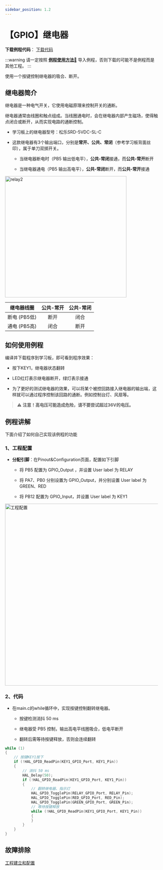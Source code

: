 ```yaml
---
sidebar_position: 1.2
---
```

# 【GPIO】继电器

**下载例程代码**： <a href="https://pan.baidu.com/s/1QM5CSVMdnomTqOSt1Yar3w?pwd=gdii" class="source_download_button" target="_blank">下载代码</a> 

:::warning
请一定按照 <a href="/docs/stm32/example/HowToImportExample" target="_blank">**例程使用方法🔗**</a> 导入例程，否则下载的可能不是例程而是其他工程。
:::

使用一个按键控制继电器的吸合、断开。

## 继电器简介

继电器是一种电气开关，它使用电磁原理来控制开关的通断。

继电器通常由线圈和触点组成。当线圈通电时，会在继电器内部产生磁场，使得触点闭合或断开，从而实现电路的通断控制。

- 学习板上的继电器型号：松乐SRD-5VDC-SL-C

- 这款继电器有3个输出端口，分别是**常开、公共、常闭**（参考学习板背面丝印），属于单刀双掷开关。

    - 当继电器断电时（PB5 输出低电平），**公共-常闭**接通，而**公共-常开**断开
    
    - 当继电器通电（PB5 输出高电平），**公共-常闭**断开，而**公共-常开**接通

<div style={{ display: "flex", justifyContent: "center", alignItems: "center", marginBottom: "20px"}}>
<img src={require('./img/GPIO_Relay/relay2.png').default} alt="relay2" width="400px" />
</div>

|  继电器线圈  | 公共-常开 | 公共-常闭 |
| :----------: | :-------: | :-------: |
| 断电 (PB5低) |   断开    |   闭合    |
| 通电 (PB5高) |   闭合    |   断开    |

## 如何使用例程

编译并下载程序到学习板，即可看到程序效果：

- 按下KEY1，继电器状态翻转

- LED红灯表示继电器断开，绿灯表示接通

- 为了更好的测试继电器的效果，可以将某个被控回路接入继电器的输出端，这样就可以通过程序控制该回路的通断。例如控制台灯、风扇等。

> ⚠️ **注意！高电压可能造成危险，请不要尝试超过36V的电压。**

## 例程讲解

下面介绍了如何自己实现该例程的功能

### 1、工程配置

- **分配引脚**：在Pinout&Configuration页面，配置如下引脚

  - 将 PB5 配置为 GPIO_Output ，并设置 User label 为 RELAY

  - 将 PA7、PB0 分别设置为 GPIO_Output，并分别设置 User label 为 GREEN、RED

  - 将 PB12 配置为 GPIO_Input，并设置 User label 为 KEY1

<div style={{ display: "flex", justifyContent: "center", alignItems: "center", marginBottom: "20px"}}>
<img src={require('./img/GPIO_Relay/Snipaste_2023-04-05_22-46-57.png').default} alt="工程配置" width="600px" />
</div>

### 2、代码

- 在main.c的while循环中，实现按键控制翻转继电器。

    - 按键检测消抖 50 ms

    - 继电器受 PB5 控制，输出高电平线圈吸合，低电平断开

    - 翻转后需等待按键释放，否则会连续翻转

```c
while (1)
{
    // 按键KEY1按下
    if (!HAL_GPIO_ReadPin(KEY1_GPIO_Port, KEY1_Pin))
    {
        // 消抖 50 ms
        HAL_Delay(50);
        if (!HAL_GPIO_ReadPin(KEY1_GPIO_Port, KEY1_Pin))
        {
            // 翻转继电器、指示灯
            HAL_GPIO_TogglePin(RELAY_GPIO_Port, RELAY_Pin);
            HAL_GPIO_TogglePin(RED_GPIO_Port, RED_Pin);
            HAL_GPIO_TogglePin(GREEN_GPIO_Port, GREEN_Pin);
            // 等待按键释放
            while (!HAL_GPIO_ReadPin(KEY1_GPIO_Port, KEY1_Pin))
            {
            }
        }
    }
}
```

## 故障排除

[工程建立和配置](/docs/stm32/FAQ)